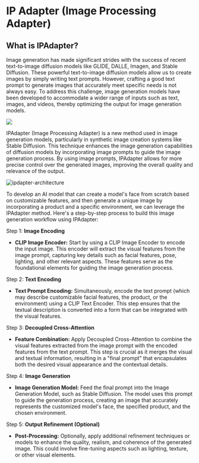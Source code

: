 # IP Adapter (Image Processing Adapter)

## What is IPAdapter?

Image generation has made significant strides with the success of recent text-to-image diffusion models like GLIDE, DALLE, Imagen, and Stable Diffusion. These powerful text-to-image diffusion models allow us to create images by simply writing text prompts. However, crafting a good text prompt to generate images that accurately meet specific needs is not always easy. To address this challenge, image generation models have been developed to accommodate a wider range of inputs such as text, images, and videos, thereby optimizing the output for image generation models.

![](https://res.cloudinary.com/dgsrxvev1/image/upload/v1723282682/vagoda/Screenshot_2024-08-10_163706_ryuzys.png)

IPAdapter (Image Processing Adapter) is a new method used in image generation models, particularly in synthetic image creation systems like Stable Diffusion. This technique enhances the image generation capabilities of diffusion models by incorporating image prompts to guide the image generation process. By using image prompts, IPAdapter allows for more precise control over the generated images, improving the overall quality and relevance of the output.

![ipdapter-architecture](https://res.cloudinary.com/dgsrxvev1/image/upload/v1723282222/vagoda/apadapter_iyzpr6.png)

To develop an AI model that can create a model's face from scratch based on customizable features, and then generate a unique image by incorporating a product and a specific environment, we can leverage the IPAdapter method. Here's a step-by-step process to build this image generation workflow using IPAdapter:

Step 1: **Image Encoding**
- **CLIP Image Encoder:** Start by using a CLIP Image Encoder to encode the input image. This encoder will extract the visual features from the image prompt, capturing key details such as facial features, pose, lighting, and other relevant aspects. These features serve as the foundational elements for guiding the image generation process.

Step 2: **Text Encoding**
- **Text Prompt Encoding:** Simultaneously, encode the text prompt (which may describe customizable facial features, the product, or the environment) using a CLIP Text Encoder. This step ensures that the textual description is converted into a form that can be integrated with the visual features.

Step 3: **Decoupled Cross-Attention**
- **Feature Combination:** Apply Decoupled Cross-Attention to combine the visual features extracted from the image prompt with the encoded features from the text prompt. This step is crucial as it merges the visual and textual information, resulting in a "final prompt" that encapsulates both the desired visual appearance and the contextual details.

Step 4: **Image Generation**
- **Image Generation Model:** Feed the final prompt into the Image Generation Model, such as Stable Diffusion. The model uses this prompt to guide the generation process, creating an image that accurately represents the customized model's face, the specified product, and the chosen environment.

Step 5: **Output Refinement (Optional)**
- **Post-Processing:** Optionally, apply additional refinement techniques or models to enhance the quality, realism, and coherence of the generated image. This could involve fine-tuning aspects such as lighting, texture, or other visual elements.
